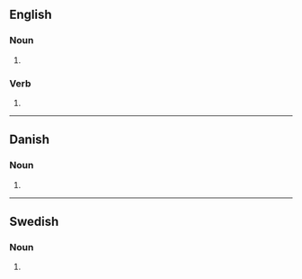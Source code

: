 ==English==

===Noun===
{{head|en|noun form}}

# {{plural of|en|asterisk}}

===Verb===
{{head|en|verb form}}

# {{en-third-person singular of|asterisk}}

----

==Danish==

===Noun===
{{head|da|noun form|g=c}}

# {{inflection of|da|asterisk||indef|gen|s}}

----

==Swedish==

===Noun===
{{head|sv|noun form}}

# {{sv-noun-form-indef-gen|asterisk}}